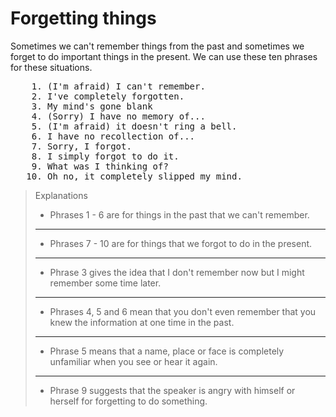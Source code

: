 # Forgetting things

Sometimes we can't remember things from the past and sometimes we forget to do important things in the present. We can use these ten phrases for these situations.

<pre className="text-xl font-semibold font-sans leading-3">
    1. (I'm afraid) I can't remember.
    2. I've completely forgotten.
    3. My mind's gone blank
    4. (Sorry) I have no memory of...
    5. (I'm afraid) it doesn't ring a bell.
    6. I have no recollection of...
    7. Sorry, I forgot.
    8. I simply forgot to do it.
    9. What was I thinking of?
   10. Oh no, it completely slipped my mind.
</pre>

> Explanations
>
> - Phrases 1 - 6 are for things in the past that we can't remember.
>
> ---
>
> - Phrases 7 - 10 are for things that we forgot to do in the present.
>
> ---
>
> - Phrase 3 gives the idea that I don't remember now but I might remember some time later.
>
> ---
>
> - Phrases 4, 5 and 6 mean that you don't even remember that you knew the information at one time in the past.
>
> ---
>
> - Phrase 5 means that a name, place or face is completely unfamiliar when you see or hear it again.
>
> ---
>
> - Phrase 9 suggests that the speaker is angry with himself or herself for forgetting to do something.

